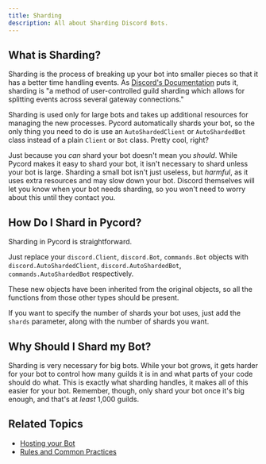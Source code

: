 ```yaml
---
title: Sharding
description: All about Sharding Discord Bots.
---
```


## What is Sharding?

Sharding is the process of breaking up your bot into smaller pieces so that it has a better time handling
events. As [Discord's Documentation](https://discord.com/developers/docs/topics/gateway#sharding) puts
it, sharding is "a method of user-controlled guild sharding which allows for splitting events across
several gateway connections."

Sharding is used only for large bots and takes up additional resources for managing the new processes.
Pycord automatically shards your bot, so the only thing you need to do is use an `AutoShardedClient`
or `AutoShardedBot` class instead of a plain `Client` or `Bot` class. Pretty cool, right?

Just because you _can_ shard your bot doesn't mean you _should_. While Pycord makes it easy to shard
your bot, it isn't necessary to shard unless your bot is large. Sharding a small bot isn't
just useless, but _harmful_, as it uses extra resources and may slow down your bot. Discord
themselves will let you know when your bot needs sharding, so you won't need to worry about this until they contact you.

## How Do I Shard in Pycord?

Sharding in Pycord is straightforward.

Just replace your `discord.Client`, `discord.Bot`, `commands.Bot` objects
with `discord.AutoShardedClient`, `discord.AutoShardedBot`, `commands.AutoShardedBot` respectively.

These new objects have been inherited from the original objects, so all the functions from those other types should be present.

If you want to specify the number of shards your bot uses,
just add the `shards` parameter, along with the number of shards you want.

## Why Should I Shard my Bot?

Sharding is very necessary for big bots. While your bot grows, it gets harder for your bot to control
how many guilds it is in and what parts of your code should do what. This is exactly what sharding
handles, it makes all of this easier for your bot. Remember, though, only shard your bot once it's
big enough, and that's at _least_ 1,000 guilds.

## Related Topics

- [Hosting your Bot](/getting-started/hosting-your-bot/)
- [Rules and Common Practices](/getting-started/rules-and-common-practices/)

